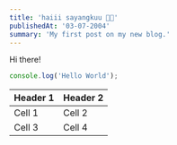 ```yaml
---
title: 'haiii sayangkuu 🙇🏻'
publishedAt: '03-07-2004'
summary: 'My first post on my new blog.'
---
```


Hi there!

```jsx
console.log('Hello World');
```

| Header 1 | Header 2 |
| -------- | -------- |
| Cell 1   | Cell 2   |
| Cell 3   | Cell 4   |
